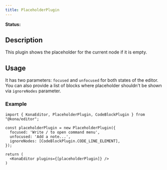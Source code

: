 ```yaml
---
title: PlaceholderPlugin
---
```


**Status:** <Badge text="stable" type="tip" />

## Description
This plugin shows the placeholder for the current node if it is empty.

## Usage
It has two parameters: `focused` and `unfocused` for both states of the editor. You can also
provide a list of blocks where placeholder shouldn't be shown via `ignoreNodes` parameter.

### Example
```tsx
import { KonaEditor, PlaceholderPlugin, CodeBlockPlugin } from "@kona/editor";

const placeholderPlugin = new PlaceholderPlugin({
  focused: 'Write / to open command menu',
  unfocused: 'Add a note...',
  ignoreNodes: [CodeBlockPlugin.CODE_LINE_ELEMENT],
});

return (
  <KonaEditor plugins={[placeholderPlugin]} />
)

```

